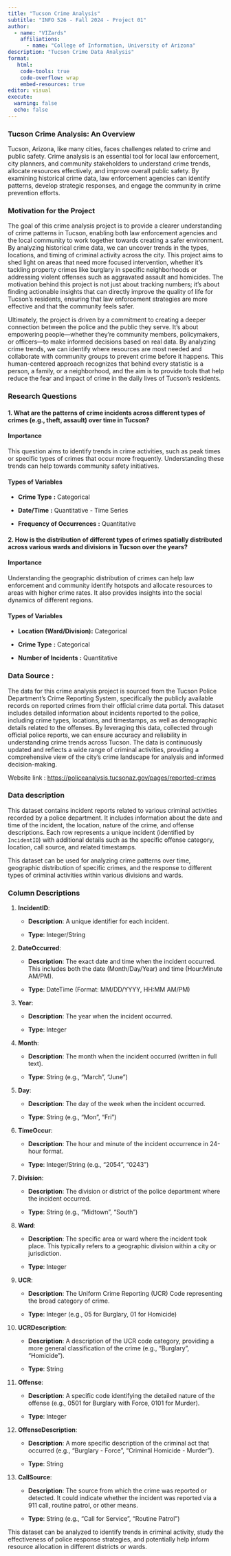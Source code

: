 ```yaml
---
title: "Tucson Crime Analysis"
subtitle: "INFO 526 - Fall 2024 - Project 01"
author: 
  - name: "VIZards"
    affiliations:
      - name: "College of Information, University of Arizona"
description: "Tucson Crime Data Analysis"
format:
   html:
    code-tools: true
    code-overflow: wrap
    embed-resources: true
editor: visual
execute:
  warning: false
  echo: false
---
```


### Tucson Crime Analysis: An Overview

Tucson, Arizona, like many cities, faces challenges related to crime and public safety. Crime analysis is an essential tool for local law enforcement, city planners, and community stakeholders to understand crime trends, allocate resources effectively, and improve overall public safety. By examining historical crime data, law enforcement agencies can identify patterns, develop strategic responses, and engage the community in crime prevention efforts.

### **Motivation for the Project** 

The goal of this crime analysis project is to provide a clearer understanding of crime patterns in Tucson, enabling both law enforcement agencies and the local community to work together towards creating a safer environment. By analyzing historical crime data, we can uncover trends in the types, locations, and timing of criminal activity across the city. This project aims to shed light on areas that need more focused intervention, whether it’s tackling property crimes like burglary in specific neighborhoods or addressing violent offenses such as aggravated assault and homicides. The motivation behind this project is not just about tracking numbers; it's about finding actionable insights that can directly improve the quality of life for Tucson's residents, ensuring that law enforcement strategies are more effective and that the community feels safer.

Ultimately, the project is driven by a commitment to creating a deeper connection between the police and the public they serve. It’s about empowering people—whether they're community members, policymakers, or officers—to make informed decisions based on real data. By analyzing crime trends, we can identify where resources are most needed and collaborate with community groups to prevent crime before it happens. This human-centered approach recognizes that behind every statistic is a person, a family, or a neighborhood, and the aim is to provide tools that help reduce the fear and impact of crime in the daily lives of Tucson’s residents.

### **Research Questions**

#### **1. What are the patterns of crime incidents across different types of crimes (e.g., theft, assault) over time in Tucson?**

#### **Importance**

This question aims to identify trends in crime activities, such as peak times or specific types of crimes that occur more frequently. Understanding these trends can help towards community safety initiatives.

#### **Types of Variables**

-   **Crime Type** **:** Categorical

-   **Date/Time** **:** Quantitative - Time Series

-   **Frequency of Occurrences** **:** Quantitative

#### **2. How is the distribution of different types of crimes spatially distributed across various wards and divisions in Tucson over the years?**

#### **Importance**

Understanding the geographic distribution of crimes can help law enforcement and community identify hotspots and allocate resources to areas with higher crime rates. It also provides insights into the social dynamics of different regions.

#### **Types of Variables**

-   **Location (Ward/Division):** Categorical

-   **Crime Type** **:** Categorical

-   **Number of Incidents** **:** Quantitative

### Data Source : 

The data for this crime analysis project is sourced from the Tucson Police Department's Crime Reporting System, specifically the publicly available records on reported crimes from their official crime data portal. This dataset includes detailed information about incidents reported to the police, including crime types, locations, and timestamps, as well as demographic details related to the offenses. By leveraging this data, collected through official police reports, we can ensure accuracy and reliability in understanding crime trends across Tucson. The data is continuously updated and reflects a wide range of criminal activities, providing a comprehensive view of the city's crime landscape for analysis and informed decision-making.

Website link : <https://policeanalysis.tucsonaz.gov/pages/reported-crimes>

### Data description

This dataset contains incident reports related to various criminal activities recorded by a police department. It includes information about the date and time of the incident, the location, nature of the crime, and offense descriptions. Each row represents a unique incident (identified by `IncidentID`) with additional details such as the specific offense category, location, call source, and related timestamps.

This dataset can be used for analyzing crime patterns over time, geographic distribution of specific crimes, and the response to different types of criminal activities within various divisions and wards.

### Column Descriptions

1.  **IncidentID**:

    -   **Description**: A unique identifier for each incident.

    -   **Type**: Integer/String

2.  **DateOccurred**:

    -   **Description**: The exact date and time when the incident occurred. This includes both the date (Month/Day/Year) and time (Hour:Minute AM/PM).

    -   **Type**: DateTime (Format: MM/DD/YYYY, HH:MM AM/PM)

3.  **Year**:

    -   **Description**: The year when the incident occurred.

    -   **Type**: Integer

4.  **Month**:

    -   **Description**: The month when the incident occurred (written in full text).

    -   **Type**: String (e.g., "March", "June")

5.  **Day**:

    -   **Description**: The day of the week when the incident occurred.

    -   **Type**: String (e.g., "Mon", "Fri")

6.  **TimeOccur**:

    -   **Description**: The hour and minute of the incident occurrence in 24-hour format.

    -   **Type**: Integer/String (e.g., "2054", "0243")

7.  **Division**:

    -   **Description**: The division or district of the police department where the incident occurred.

    -   **Type**: String (e.g., "Midtown", "South")

8.  **Ward**:

    -   **Description**: The specific area or ward where the incident took place. This typically refers to a geographic division within a city or jurisdiction.

    -   **Type**: Integer

9.  **UCR**:

    -   **Description**: The Uniform Crime Reporting (UCR) Code representing the broad category of crime.

    -   **Type**: Integer (e.g., 05 for Burglary, 01 for Homicide)

10. **UCRDescription**:

    -   **Description**: A description of the UCR code category, providing a more general classification of the crime (e.g., "Burglary", "Homicide").

    -   **Type**: String

11. **Offense**:

    -   **Description**: A specific code identifying the detailed nature of the offense (e.g., 0501 for Burglary with Force, 0101 for Murder).

    -   **Type**: Integer

12. **OffenseDescription**:

    -   **Description**: A more specific description of the criminal act that occurred (e.g., "Burglary - Force", "Criminal Homicide - Murder").

    -   **Type**: String

13. **CallSource**:

    -   **Description**: The source from which the crime was reported or detected. It could indicate whether the incident was reported via a 911 call, routine patrol, or other means.

    -   **Type**: String (e.g., "Call for Service", "Routine Patrol")

This dataset can be analyzed to identify trends in criminal activity, study the effectiveness of police response strategies, and potentially help inform resource allocation in different districts or wards.

## 
